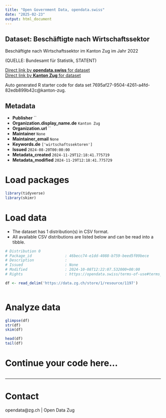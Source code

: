 ```yaml
---
title: "Open Government Data, opendata.swiss"
date: "2025-02-23"
output: html_document
---
```


## Dataset: Beschäftigte nach Wirtschaftssektor

Beschäftigte nach Wirtschaftssektor im Kanton Zug im Jahr 2022

(QUELLE: Bundesamt für Statistik, STATENT)

[Direct link by **opendata.swiss** for dataset](https://opendata.swiss/de/dataset/beschaftigte-nach-wirtschaftssektor)<br>
[Direct link by **Kanton Zug** for dataset](https://www.zg.ch/behoerden/gesundheitsdirektion/statistikfachstelle/themen/betriebe-und-unternehmen)

Auto generated R starter code for data set 7695af27-9504-4261-a4fd-82edb899b42c@kanton-zug.

## Metadata

- **Publisher** ``
- **Organization.display_name.de** `Kanton Zug`
- **Organization.url** ``
- **Maintainer** `None`
- **Maintainer_email** `None`
- **Keywords.de** `['wirtschaftssektoren']`
- **Issued** `2024-08-20T00:00:00`
- **Metadata_created** `2024-11-29T12:18:41.775719`
- **Metadata_modified** `2024-11-29T12:18:41.775729`


# Load packages

```r

library(tidyverse)
library(skimr)

```

# Load data

-   The dataset has 1 distribution(s) in CSV format.
-   All available CSV distributions are listed below and can be read into a tibble.

```r

# Distribution 0
# Package_id               : 46becc74-e1dd-4088-b759-beed5f09bece
# Description              : 
# Issued                   : None
# Modified                 : 2024-10-08T12:22:07.532000+00:00
# Rights                   : https://opendata.swiss/terms-of-use#terms_by

df <- read_delim('https://data.zg.ch/store/1/resource/1197')



```

# Analyze data

```r

glimpse(df)
str(df)
skim(df)

head(df)
tail(df)

```

# Continue your code here...

```r

```

------------------------------------------------------------------------

# Contact

opendata@zg.ch | Open Data Zug
